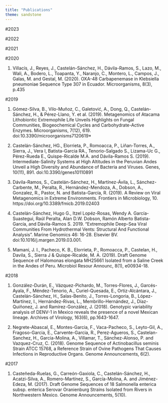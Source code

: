 ```yaml
---
title: "Publications"
theme: sandstone
---
```


#2023 

#2022

#2021 

#2020 

1. Villacís, J., Reyes, J., Castelán-Sánchez, H., Dávila-Ramos, S., Lazo, M., Wali, A., Bodero, L., Toapanta, Y., Naranjo, C., Montero, L., Campos, J., Galas, M. and Gestal, M. (2020). OXA-48 Carbapenemase in Klebsiella pneumoniae Sequence Type 307 in Ecuador. Microorganisms, 8(3), p.435

#2019 

1. Gómez-Silva, B., Vilo-Muñoz, C., Galetović, A., Dong, Q., Castelán-Sánchez, H., & Pérez-Llano, Y. et al. (2019). Metagenomics of Atacama Lithobiontic Extremophile Life Unveils Highlights on Fungal Communities, Biogeochemical Cycles and Carbohydrate-Active Enzymes. Microorganisms, 7(12), 619. doi:10.3390/microorganisms7120619*

2. Castelán-Sánchez, HG., Elorrieta, P., Romoacca, P., Liñan-Torres, A., Sierra, J., Vera I, Batista-Garcia RA., Tenorio-Salgado S., Lizama-Uc G., Pérez-Rueda E., Quispe-Ricalde M.A. and Dávila-Ramos S. (2019). Intermediate-Salinity Systems at High Altitudes in the Peruvian Andes Unveil a High Diversity and Abundance of Bacteria and Viruses. Genes, 10(11), 891. doi:10.3390/genes10110891

3. Dávila-Ramos, S., Castelán-Sánchez, H., Martínez-Ávila, L., Sánchez-Carbente, M., Peralta, R., Hernández-Mendoza, A., Dobson, A., Gonzalez, R., Pastor, N. and Batista-García, R. (2019). A Review on Viral Metagenomics in Extreme Environments. Frontiers in Microbiology, 10. https://doi.org/10.3389/fmicb.2019.02403

4. Castelán-Sánchez, Hugo G., Itzel Lopéz-Rosas, Wendy A. García-Suastegui, Raúl Peralta, Alan D.W. Dobson, Ramón Alberto Batista-García, and Dávila-Ramos S. 2019. "Extremophile Deep-Sea Viral Communities From Hydrothermal Vents: Structural And Functional Analysis". Marine Genomics 46: 16-28. Elsevier BV. doi:10.1016/j.margen.2019.03.001.

5. Mamani, J. I., Pacheco, K. B., Elorrieta, P., Romoacca, P., Castelan, H., Davila, S., Sierra J & Quispe-Ricalde, M. A. (2019). Draft Genome Sequence of Halomonas elongata MH25661 Isolated from a Saline Creek in the Andes of Peru. Microbiol Resour Announc, 8(1), e00934-18.

#2018 

1. González-Durán, E., Vázquez-Pichardo, M., Torres-Flores, J., Garcés-Ayala, F., Méndez-Tenorio, A., Curiel-Quesada, E., Ortiz-Alcántara, J., Castelán-Sánchez, H., Salas-Benito, J., Torres-Longoria, B., López-Martínez, I., Hernández-Rivas, L., Membrillo-Hernández, J., Díaz-Quiñonez, J. and Ramírez-González, J. (2018). Genotypic variability analysis of DENV-1 in Mexico reveals the presence of a novel Mexican lineage. Archives of Virology, 163(6), pp.1643-1647.

2. Negrete-Abascal, E., Montes-Garcia, F., Vaca-Pacheco, S., Leyto-Gil, A., Fragoso-Garcia, E., Carvente-Garcia, R., Perez-Agueros, S., Castelan-Sanchez, H., Garcia-Molina, A., Villamar, T., Sánchez-Alonso, P. and Vazquez-Cruz, C. (2018). Genome Sequence of Actinobacillus seminis Strain ATCC 15768, a Reference Strain of Ovine Pathogens That Causes Infections in Reproductive Organs. Genome Announcements, 6(2).


#2017

1. Casteñeda-Ruelas, G., Carreón-Gaxiola, C., Castelán-Sánchez, H., Acatzi-Silva, A., Romero-Martínez, S., García-Molina, A. and Jiménez-Edeza, M. (2017). Draft Genome Sequences of 18 Salmonella enterica subsp. enterica Serovar Oranienburg Strains Isolated from Rivers in Northwestern Mexico. Genome Announcements, 5(10).


